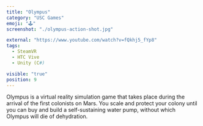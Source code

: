 ```yaml
---
title: "Olympus"
category: "USC Games"
emoji: "🕹️"
screenshot: "./olympus-action-shot.jpg"

external: "https://www.youtube.com/watch?v=fQkhj5_fYp8"
tags:
  - SteamVR
  - HTC Vive
  - Unity (C#)

visible: "true"
position: 9
---
```


Olympus is a virtual reality simulation game that takes place during the arrival of the first colonists on Mars. You scale and protect your colony until you can buy and build a self-sustaining water pump, without which Olympus will die of dehydration.
